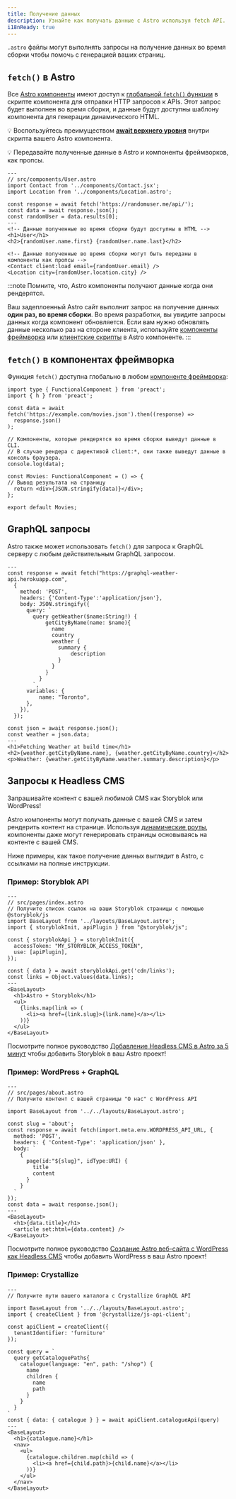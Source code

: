 ```yaml
---
title: Получение данных
description: Узнайте как получать данные с Astro используя fetch API.
i18nReady: true
---
```


`.astro` файлы могут выполнять запросы на получение данных во время сборки чтобы помочь с генерацией ваших страниц.

## `fetch()` в Astro

Все [Astro компоненты](/ru/core-concepts/astro-components/) имеют доступ к [глобальной `fetch()` функции](https://developer.mozilla.org/en-US/docs/Web/API/fetch) в скрипте компонента для отправки HTTP запросов к APIs. Этот запрос будет выполнен во время сборки, и данные будут доступны шаблону компонента для генерации динамического HTML.

💡 Воспользуйтесь преимуществом [**await верхнего уровня**](https://developer.mozilla.org/en-US/docs/Web/JavaScript/Reference/Operators/await#top_level_await) внутри скрипта вашего Astro компонента.

💡 Передавайте полученные данные в Astro и компоненты фреймворков, как пропсы.

```astro /await fetch\\(.*?\\)/
---
// src/components/User.astro
import Contact from '../components/Contact.jsx';
import Location from '../components/Location.astro';

const response = await fetch('https://randomuser.me/api/');
const data = await response.json();
const randomUser = data.results[0];
---
<!-- Данные полученные во время сборки будут доступны в HTML -->
<h1>User</h1>
<h2>{randomUser.name.first} {randomUser.name.last}</h2>

<!-- Данные полученные во время сборки могут быть переданы в компоненты как пропсы -->
<Contact client:load email={randomUser.email} />
<Location city={randomUser.location.city} />
```

:::note
Помните, что, Astro компоненты получают данные когда они рендерятся.

Ваш задеплоенный Astro сайт выполнит запрос на получение данных **один раз, во время сборки**. Во время разработки, вы увидите запросы данных когда компонент обновляется. Если вам нужно обновлять данные несколько раз на стороне клиента, используйте [компоненты фреймворка](/ru/core-concepts/framework-components/) или [клиентские скрипты](/ru/core-concepts/astro-components/#client-side-scripts) в Astro компоненте.
:::


## `fetch()` в компонентах фреймворка

Функция `fetch()` доступна глобально в любом [компоненте фреймворка](/ru/core-concepts/framework-components/):

```tsx title="src/components/Movies.tsx" /await fetch\\(.*?\\)/
import type { FunctionalComponent } from 'preact';
import { h } from 'preact';

const data = await fetch('https://example.com/movies.json').then((response) =>
  response.json()
);

// Компоненты, которые рендерятся во время сборки выведут данные в CLI.
// В случае рендера с директивой client:*, они также выведут данные в консоль браузера.
console.log(data);

const Movies: FunctionalComponent = () => {
// Вывод результата на страницу
  return <div>{JSON.stringify(data)}</div>;
};

export default Movies;
```


## GraphQL запросы

Astro также может использовать `fetch()` для запроса к GraphQL серверу с любым действительным GraphQL запросом.

```astro title="src/components/Weather.astro" "await fetch"
---
const response = await fetch("https://graphql-weather-api.herokuapp.com",
  {
    method: 'POST',
    headers: {'Content-Type':'application/json'},
    body: JSON.stringify({
      query: `
        query getWeather($name:String!) {
            getCityByName(name: $name){
              name
              country
              weather {
                summary {
                    description
                }
              }
            }
          }
        `,
      variables: {
          name: "Toronto",
      },
    }),
  });

const json = await response.json();
const weather = json.data;
---
<h1>Fetching Weather at build time</h1>
<h2>{weather.getCityByName.name}, {weather.getCityByName.country}</h2>
<p>Weather: {weather.getCityByName.weather.summary.description}</p>
```

## Запросы к Headless CMS

Запрашивайте контент с вашей любимой CMS как Storyblok или WordPress!

Astro компоненты могут получать данные с вашей CMS и затем рендерить контент на странице. Используя [динамические роуты](/ru/core-concepts/routing/#dynamic-routes), компоненты даже могут генерировать страницы основываясь на контенте с вашей CMS.

Ниже примеры, как такое получение данных выглядит в Astro, с ссылками на полные инструкции.

### Пример: Storyblok API

```astro
---
// src/pages/index.astro
// Получите список ссылок на ваши Storyblok страницы с помощью @storyblok/js
import BaseLayout from '../layouts/BaseLayout.astro';
import { storyblokInit, apiPlugin } from "@storyblok/js";

const { storyblokApi } = storyblokInit({
  accessToken: "MY_STORYBLOK_ACCESS_TOKEN",
  use: [apiPlugin],
});

const { data } = await storyblokApi.get('cdn/links');
const links = Object.values(data.links);
---
<BaseLayout>
  <h1>Astro + Storyblok</h1>
  <ul>
    {links.map(link => (
      <li><a href={link.slug}>{link.name}</a></li>
    ))}
  </ul>
</BaseLayout>
```
Посмотрите полное руководство [Добавление Headless CMS в Astro за 5 минут](https://www.storyblok.com/tp/add-a-headless-cms-to-astro-in-5-minutes) чтобы добавить Storyblok в ваш Astro проект!

### Пример: WordPress + GraphQL

```astro
---
// src/pages/about.astro
// Получите контент с вашей страницы "О нас" с WordPress API

import BaseLayout from '../../layouts/BaseLayout.astro';

const slug = 'about';
const response = await fetch(import.meta.env.WORDPRESS_API_URL, {
  method: 'POST',
  headers: { 'Content-Type': 'application/json' },
  body: `
    {
      page(id:"${slug}", idType:URI) {
        title 
        content 
      }
    }
  `
});
const data = await response.json();
---
<BaseLayout>
  <h1>{data.title}</h1>
  <article set:html={data.content} />
</BaseLayout>
```

Посмотрите полное руководство [Создание Astro веб-сайта с WordPress как Headless CMS](https://blog.openreplay.com/building-an-astro-website-with-wordpress-as-a-headless-cms) чтобы добавить WordPress в ваш Astro проект! 

### Пример: Crystallize

```astro title="src/pages/index.astro"
---
// Получите пути вашего каталога с Crystallize GraphQL API

import BaseLayout from '../../layouts/BaseLayout.astro';
import { createClient } from '@crystallize/js-api-client';

const apiClient = createClient({
  tenantIdentifier: 'furniture'
});

const query = `
  query getCataloguePaths{
    catalogue(language: "en", path: "/shop") {
      name
      children {
        name
        path
      }
    }
  }
`
const { data: { catalogue } } = await apiClient.catalogueApi(query)
---
<BaseLayout>
  <h1>{catalogue.name}</h1>
  <nav>
    <ul>
      {catalogue.children.map(child => (
        <li><a href={child.path}>{child.name}</a></li>
      ))}
    </ul>
  </nav>
</BaseLayout>
```
